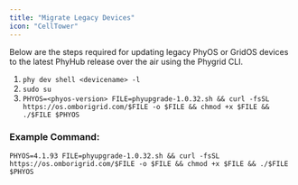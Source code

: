 ```yaml
---
title: "Migrate Legacy Devices"
icon: "CellTower"
---
```


Below are the steps required for updating legacy PhyOS or GridOS devices to the latest PhyHub release over the air using the Phygrid CLI.

1. `phy dev shell <devicename> -l`
2. `sudo su`
3. `PHYOS=<phyos-version> FILE=phyupgrade-1.0.32.sh && curl -fsSL https://os.omborigrid.com/$FILE -o $FILE && chmod +x $FILE && ./$FILE $PHYOS`

### Example Command:

`PHYOS=4.1.93 FILE=phyupgrade-1.0.32.sh && curl -fsSL https://os.omborigrid.com/$FILE -o $FILE && chmod +x $FILE && ./$FILE $PHYOS`

